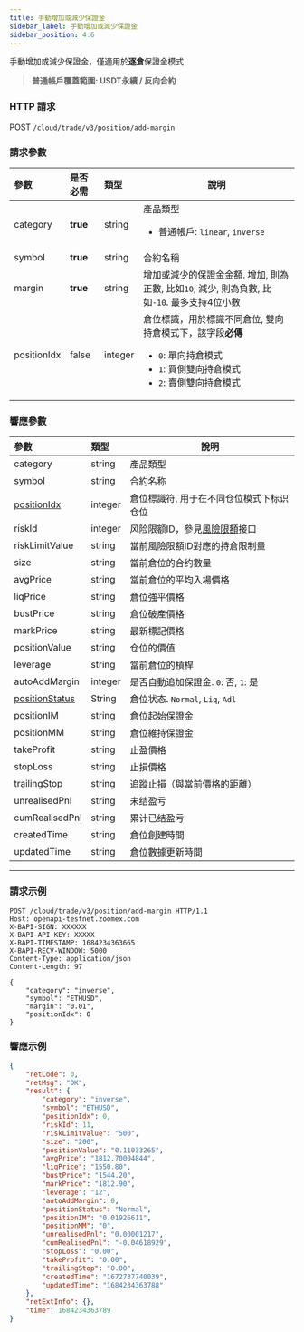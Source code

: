 ```yaml
---
title: 手動增加或減少保證金
sidebar_label: 手動增加或減少保證金
sidebar_position: 4.6
---
```


手動增加或減少保證金，僅適用於**逐倉**保證金模式
> **普通帳戶覆蓋範圍: USDT永續 / 反向合約**

### HTTP 請求
POST `/cloud/trade/v3/position/add-margin`

### 請求參數
| 參數 | 是否必需 | 類型 | 說明|
|:----- |:-------|:-----|------ |
|category |**true** |string |產品類型 <ul><li>普通帳戶: `linear`, `inverse`</li></ul>|
|symbol |**true** |string |合約名稱 |
|margin |**true** |string |增加或減少的保證金金額. 增加, 則為正數, 比如`10`; 減少, 則為負數, 比如`-10`. 最多支持4位小數 |
|positionIdx |false |integer |倉位標識，用於標識不同倉位, 雙向持倉模式下，該字段**必傳**<ul><li>`0`: 單向持倉模式</li><li>`1`: 買側雙向持倉模式</li><li>`2`: 賣側雙向持倉模式</li></ul>|

### 響應參數
| 參數 | 類型 | 說明|
|:----- |:-----|----- |
|category |string  |產品類型 |
|symbol |string  |合約名称 |
|[positionIdx](../enum#positionidx) | integer |倉位標識符, 用于在不同仓位模式下标识仓位|
|riskId |integer |风险限额ID，參見[風險限額](../market/risk-limit#)接口|
|riskLimitValue |string  | 當前風險限額ID對應的持倉限制量|
|size |string  |當前倉位的合约數量 |
|avgPrice |string  |當前倉位的平均入場價格 |
|liqPrice | string  |倉位強平價格 |
|bustPrice | string  |倉位破產價格|
|markPrice | string  |最新標記價格 |
|positionValue | string  |仓位的價值|
|leverage | string  |當前倉位的槓桿|
|autoAddMargin | integer |是否自動追加保證金. `0`: 否, `1`: 是|
|[positionStatus](../enum#positionstatus) | String |倉位状态. `Normal`, `Liq`, `Adl` |
|positionIM | string  |倉位起始保證金 |
|positionMM | string  |倉位維持保證金|
|takeProfit | string  |止盈價格|
|stopLoss | string  |止損價格|
|trailingStop | string  |追蹤止損（與當前價格的距離）|
|unrealisedPnl | string  |未结盈亏|
|cumRealisedPnl | string  |累计已结盈亏|
|createdTime | string  |倉位創建時間|
|updatedTime | string  |倉位數據更新時間|

---

### 請求示例

```shell
POST /cloud/trade/v3/position/add-margin HTTP/1.1
Host: openapi-testnet.zoomex.com
X-BAPI-SIGN: XXXXXX
X-BAPI-API-KEY: XXXXX
X-BAPI-TIMESTAMP: 1684234363665
X-BAPI-RECV-WINDOW: 5000
Content-Type: application/json
Content-Length: 97

{
    "category": "inverse",
    "symbol": "ETHUSD",
    "margin": "0.01",
    "positionIdx": 0
}
```

### 響應示例

```json
{
    "retCode": 0,
    "retMsg": "OK",
    "result": {
        "category": "inverse",
        "symbol": "ETHUSD",
        "positionIdx": 0,
        "riskId": 11,
        "riskLimitValue": "500",
        "size": "200",
        "positionValue": "0.11033265",
        "avgPrice": "1812.70004844",
        "liqPrice": "1550.80",
        "bustPrice": "1544.20",
        "markPrice": "1812.90",
        "leverage": "12",
        "autoAddMargin": 0,
        "positionStatus": "Normal",
        "positionIM": "0.01926611",
        "positionMM": "0",
        "unrealisedPnl": "0.00001217",
        "cumRealisedPnl": "-0.04618929",
        "stopLoss": "0.00",
        "takeProfit": "0.00",
        "trailingStop": "0.00",
        "createdTime": "1672737740039",
        "updatedTime": "1684234363788"
    },
    "retExtInfo": {},
    "time": 1684234363789
}
```
